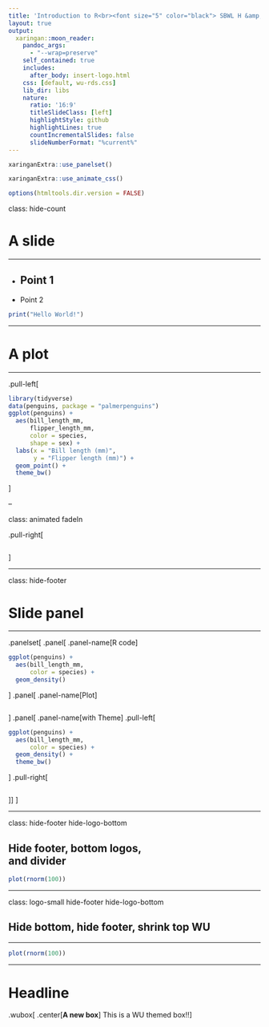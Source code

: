```yaml
---
title: 'Introduction to R<br><font size="5" color="black"> SBWL H &amp; M: Data-based Storytelling</font>'
layout: true
output:
  xaringan::moon_reader:
    pandoc_args: 
      - "--wrap=preserve"
    self_contained: true
    includes:
      after_body: insert-logo.html
    css: [default, wu-rds.css]
    lib_dir: libs
    nature:
      ratio: '16:9'
      titleSlideClass: [left]
      highlightStyle: github
      highlightLines: true
      countIncrementalSlides: false
      slideNumberFormat: "%current%"
---
```



```r
xaringanExtra::use_panelset()
```


```r
xaringanExtra::use_animate_css()
```

```r
options(htmltools.dir.version = FALSE)
```


class: hide-count

# A slide

___

- Point 1
--

- Point 2

```r
print("Hello World!")
```

---

# A plot

___

.pull-left[
```r
library(tidyverse)
data(penguins, package = "palmerpenguins")
ggplot(penguins) + 
  aes(bill_length_mm, 
      flipper_length_mm, 
      color = species,
      shape = sex) + 
  labs(x = "Bill length (mm)", 
       y = "Flipper length (mm)") +
  geom_point() +
  theme_bw()
```
]

--

class: animated fadeIn 


.pull-right[

```r
```
]


---

class: hide-footer

# Slide panel

___

.panelset[
.panel[
.panel-name[R code]
```r
ggplot(penguins) + 
  aes(bill_length_mm, 
      color = species) + 
  geom_density()
```
]
.panel[
.panel-name[Plot]
```r
```
]
.panel[
.panel-name[with Theme]
.pull-left[
```r
ggplot(penguins) + 
  aes(bill_length_mm, 
      color = species) + 
  geom_density() +
  theme_bw()
```
]
.pull-right[
```r
```
]]
]

---

class: hide-footer hide-logo-bottom

## Hide footer, bottom logos,<br/> and divider


```r
plot(rnorm(100))
```

---

class: logo-small hide-footer hide-logo-bottom

## Hide bottom, hide footer, shrink top WU

___

```r
plot(rnorm(100))
```


---

# Headline

.wubox[
.center[**A new box**]
This is a WU themed box!!
]